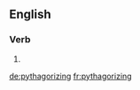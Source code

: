 {{also|Pythagorizing}}
==English==

===Verb===
{{head|en|present participle}}

# {{present participle of|pythagorize|lang=en|nocat=1}}

[[de:pythagorizing]]
[[fr:pythagorizing]]